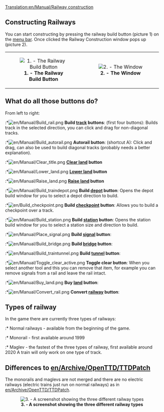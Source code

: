 [[Translation:en/Manual/Railway construction]]
==Constructing Railways==
You can start constructing by pressing the railway build button (picture 1) on the [[en/Manual/Game interface|menu bar]]. Once clicked the Railway Construction window pops up (picture 2).

{| align=center
| width="50%" align="center"|[[File:en/Manual/Manual html m772c5b23.png|center|frame|'''1. - The Railway Build Button''']]
| width="50%" align="center"|[[File:en/Railray construction window.png|center|frame|'''2. - The Window''']]
|}

==What do all those buttons do?==
From left to right:
:*[[File:en/Manual/Build rail.png]] '''Build [[en/Manual/Base Set/Railways|track]] buttons''': (first four buttons): Builds track in the selected direction, you can click and drag for non-diagonal tracks.
:*[[File:en/Manual/Build autorail.png]] '''Autorail button''': (shortcut A): Click and drag, can also be used to build diagonal tracks (probably needs a better explanation).
:*[[File:en/Manual/Clear title.png]] '''[[en/Manual/Landscaping|Clear land]] button'''
:*[[File:en/Manual/Lower land.png]] '''[[en/Manual/Landscaping|Lower land]] button'''
:*[[File:en/Manual/Raise land.png]] '''[[en/Manual/Landscaping|Raise land]] button'''
:*[[File:en/Manual/Build traindepot.png]] '''Build [[en/Manual/Depots|depot]] button''': Opens the depot build window for you to select a depot direction to build.
:*[[File:en/Build checkpoint.png]] '''Build [[en/Manual/Waypoints|checkpoint]] button''': Allows you to build a checkpoint over a track.
:*[[File:en/Manual/Build station.png]] '''Build [[en/Manual/Stations|station]] button''': Opens the station build window for you to select a station size and direction to build.
:*[[File:en/Manual/Place signal.png]] '''Build [[en/Manual/Signals|signal]] button''':
:*[[File:en/Manual/Build bridge.png]] '''Build [[en/Manual/Bridges|bridge]] button''':
:*[[File:en/Manual/Build traintunnel.png]] '''Build [[en/Manual/Tunnels|tunnel]] button''':
:*[[File:en/Manual/Toggle clear active.png]] '''Toggle clear button''': When you select another tool and this you can remove that item, for example you can remove signals from a rail and leave the rail intact.
:*[[File:en/Manual/Buy land.png]] '''Buy [[en/Manual/Land|land]] button''':
:*[[File:en/Manual/Convert rail.png]] '''Convert [[en/Manual/Base Set/Railways|railway]] button''':

==Types of railway==
In the game there are currently three types of railways: 
:* Normal railways - available from the beginning of the game. 
:* Monorail - first available around 1999
:* Maglev - the fastest of the three types of railway, first available around 2020
A train will only work on one type of track.

==Differences to [[en/Archive/OpenTTD/TTDPatch]]==
The monorails and maglevs are not merged and there are no electric railways (electric trains just run on normal railways) as in [[en/Archive/OpenTTD/TTDPatch]].

<center>[[File:en/Types of railway.png|center|frame|'''3. - A screenshot showing the three different railway types''']]</center>